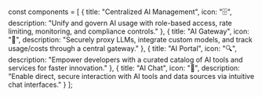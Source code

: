 
const components = [
  {
    title: "Centralized AI Management",
    icon: "🗄️",
    description: "Unify and govern AI usage with role-based access, rate limiting, monitoring, and compliance controls."
  },
  {
    title: "AI Gateway",
    icon: "🚪",
    description: "Securely proxy LLMs, integrate custom models, and track usage/costs through a central gateway."
  },
  {
    title: "AI Portal",
    icon: "🔍",
    description: "Empower developers with a curated catalog of AI tools and services for faster innovation."
  },
  {
    title: "AI Chat",
    icon: "💬",
    description: "Enable direct, secure interaction with AI tools and data sources via intuitive chat interfaces."
  }
];

<FeatureCards components={components} />
